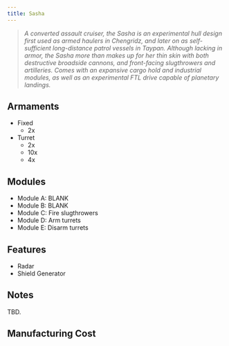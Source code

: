 ```yaml
---
title: Sasha
---
```



> *A converted assault cruiser, the Sasha is an experimental hull design first used as armed haulers in Chengridz, and later on as self-sufficient long-distance patrol vessels in Taypan. Although lacking in armor, the Sasha more than makes up for her thin skin with both destructive broadside cannons, and front-facing slugthrowers and artilleries. Comes with an expansive cargo hold and industrial modules, as well as an experimental FTL drive capable of planetary landings.*


## Armaments

* Fixed
  * 2x <ShipWeapon weaponID="SlugthrowerCannon" />
* Turret
  * 2x <ShipWeapon weaponID="BaseWeaponTurretBattlemortar" />
  * 10x <ShipWeapon weaponID="WeaponTurretPDT" />
  * 4x <ShipWeapon weaponID="WeaponTurretMortar" />


## Modules

* Module A: BLANK
* Module B: BLANK 
* Module C: Fire slugthrowers 
* Module D: Arm turrets 
* Module E: Disarm turrets


## Features

* Radar
* Shield Generator


## Notes

TBD.


## Manufacturing Cost

<ShipCost shipName={frontmatter.title} />